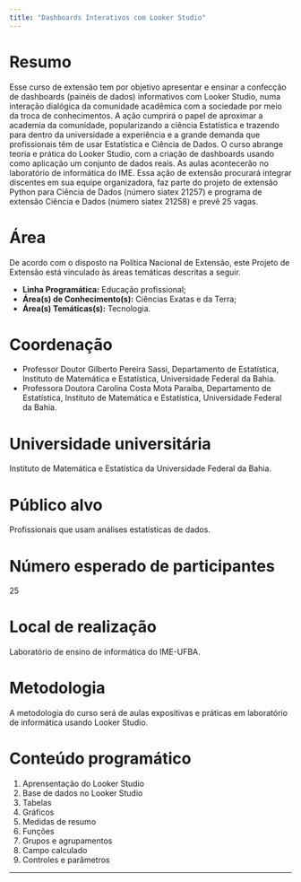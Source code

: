 ```yaml
---
title: "Dashboards Interativos com Looker Studio"
---
```


# Resumo

Esse curso de extensão tem por objetivo apresentar e ensinar a confecção de dashboards (painéis de dados) informativos com Looker Studio, numa interação dialógica da comunidade acadêmica com a sociedade por meio da troca de conhecimentos. A ação cumprirá o papel de aproximar a academia da comunidade, popularizando a ciência Estatística e trazendo para dentro da universidade a experiência e a grande demanda que profissionais têm de usar Estatística e Ciência de Dados. O curso abrange teoria e prática do Looker Studio, com a criação de dashboards usando como aplicação um conjunto de dados reais. As aulas acontecerão no laboratório de informática do IME. Essa ação de extensão procurará integrar discentes em sua equipe organizadora, faz parte do projeto de extensão Python para Ciência de Dados (número siatex 21257) e programa de extensão Ciência e Dados (número siatex 21258) e prevê 25 vagas.

# Área

De acordo com o disposto na Política Nacional de Extensão, este Projeto de Extensão está vinculado às áreas temáticas descritas a seguir.

- **Linha Programática:** Educação profissional;
- **Área(s) de Conhecimento(s):** Ciências Exatas e da Terra;
- **Área(s) Temáticas(s):** Tecnologia.

# Coordenação

- Professor Doutor Gilberto Pereira Sassi, Departamento de Estatística, Instituto de Matemática e Estatística, Universidade Federal da Bahia.
- Professora Doutora Carolina Costa Mota Paraíba, Departamento de Estatística, Instituto de Matemática e Estatística, Universidade Federal da Bahia.


# Universidade universitária

Instituto de Matemática e Estatística da Universidade Federal da Bahia.

# Público alvo

Profissionais que usam análises estatísticas de dados.

# Número esperado de participantes

25

# Local de realização

Laboratório de ensino de informática do IME-UFBA.

# Metodologia

A metodologia do curso será de aulas expositivas e práticas em laboratório de informática usando Looker Studio.

# Conteúdo programático

1. Aprensentação do Looker Studio
1. Base de dados no Looker Studio
1. Tabelas
1. Gráficos
1. Medidas de resumo
1. Funções
1. Grupos e agrupamentos
1. Campo calculado
1. Controles e parâmetros

---
